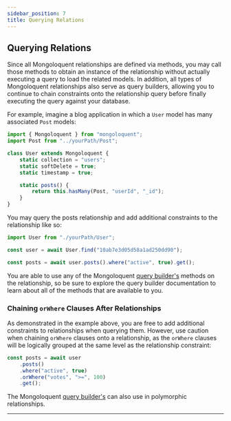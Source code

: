 ```yaml
---
sidebar_position: 7
title: Querying Relations
---
```



## Querying Relations

Since all Mongoloquent relationships are defined via methods, you may call those methods to obtain an instance of the relationship without actually executing a query to load the related models. In addition, all types of Mongoloquent relationships also serve as query builders, allowing you to continue to chain constraints onto the relationship query before finally executing the query against your database.

For example, imagine a blog application in which a `User` model has many associated `Post` models:

```js
import { Mongoloquent } from "mongoloquent";
import Post from "../yourPath/Post";

class User extends Mongoloquent {
	static collection = "users";
	static softDelete = true;
	static timestamp = true;

	static posts() {
		return this.hasMany(Post, "userId", "_id");
	}
}
```

You may query the posts relationship and add additional constraints to the relationship like so:

```js
import User from "./yourPath/User";

const user = await User.find("10ab7e3d05d58a1ad250dd90");

const posts = await user.posts().where("active", true).get();
```

You are able to use any of the Mongoloquent [query builder's](docs/tutorials/query) methods on the relationship, so be sure to explore the query builder documentation to learn about all of the methods that are available to you.

### Chaining `orWhere` Clauses After Relationships

As demonstrated in the example above, you are free to add additional constraints to relationships when querying them. However, use caution when chaining `orWhere` clauses onto a relationship, as the `orWhere` clauses will be logically grouped at the same level as the relationship constraint:

```js
const posts = await user
	.posts()
	.where("active", true)
	.orWhere("votes", ">=", 100)
	.get();
```

The Mongoloquent [query builder's](docs/tutorials/query) can also use in polymorphic relationships.

---

<Sponsor />
